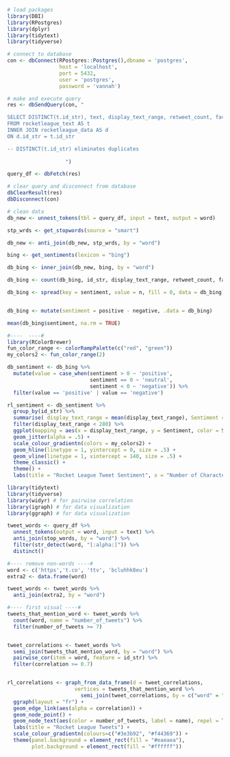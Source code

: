 ```r
# load packages
library(DBI)
library(RPostgres)
library(dplyr)
library(tidytext)
library(tidyverse)

# connect to database
con <- dbConnect(RPostgres::Postgres(),dbname = 'postgres',
                 host = 'localhost',
                 port = 5432,
                 user = 'postgres',
                 password = 'vannah') 

# make and execute query
res <- dbSendQuery(con, "

SELECT DISTINCT(t.id_str), text, display_text_range, retweet_count, favorite_count
FROM rocketleague_text AS t
INNER JOIN rocketleague_data AS d
ON d.id_str = t.id_str

-- DISTINCT(t.id_str) eliminates duplicates 
                   
                   ")

query_df <- dbFetch(res)

# clear query and disconnect from database
dbClearResult(res)
dbDisconnect(con)

# clean data
db_new <- unnest_tokens(tbl = query_df, input = text, output = word)

stp_wrds <- get_stopwords(source = "smart")

db_new <- anti_join(db_new, stp_wrds, by = "word")

bing <- get_sentiments(lexicon = "bing")

db_bing <- inner_join(db_new, bing, by = "word")

db_bing <- count(db_bing, id_str, display_text_range, retweet_count, favorite_count, word, sentiment)

db_bing <- spread(key = sentiment, value = n, fill = 0, data = db_bing)


db_bing <- mutate(sentiment = positive - negative, .data = db_bing)

mean(db_bing$sentiment, na.rm = TRUE)
```

```r
#----  ----#
library(RColorBrewer)
fun_color_range <- colorRampPalette(c("red", "green"))
my_colors2 <- fun_color_range(2)

db_sentiment <- db_bing %>% 
  mutate(value = case_when(sentiment > 0 ~ 'positive',
                           sentiment == 0 ~ 'neutral',
                           sentiment < 0 ~ 'negative')) %>%
  filter(value == 'positive' | value == 'negative')

rl_sentiment <- db_sentiment %>%
  group_by(id_str) %>%
  summarise( display_text_range = mean(display_text_range), Sentiment = sum(sentiment)) %>% 
  filter(display_text_range < 280) %>%
  ggplot(mapping = aes(x = display_text_range, y = Sentiment, color = Sentiment)) +
  geom_jitter(alpha = .5) + 
  scale_colour_gradientn(colors = my_colors2) +
  geom_hline(linetype = 1, yintercept = 0, size = .5) +
  geom_vline(linetype = 1, xintercept = 140, size = .5) +
  theme_classic() +
  theme() + 
  labs(title = "Rocket League Tweet Sentiment", x = "Number of Characters", y = "Sentiment")
```

```r
library(tidytext)
library(tidyverse)
library(widyr) # for pairwise correlation 
library(igraph) # for data visualization
library(ggraph) # for data visualization

tweet_words <- query_df %>% 
  unnest_tokens(output = word, input = text) %>% 
  anti_join(stop_words, by = "word") %>% 
  filter(str_detect(word, "[:alpha:]")) %>% 
  distinct()

#---- remove non-words ----#
word <- c('https','t.co', 'ttv', 'bcluhhk8eu')
extra2 <- data.frame(word)

tweet_words <- tweet_words %>%
  anti_join(extra2, by = "word")

#---- first visual ----#
tweets_that_mention_word <- tweet_words %>% 
  count(word, name = "number_of_tweets") %>% 
  filter(number_of_tweets >= 7)


tweet_correlations <- tweet_words %>% 
  semi_join(tweets_that_mention_word, by = "word") %>% 
  pairwise_cor(item = word, feature = id_str) %>% 
  filter(correlation >= 0.7) 


rl_correlations <- graph_from_data_frame(d = tweet_correlations,
                      vertices = tweets_that_mention_word %>%
                        semi_join(tweet_correlations, by = c("word" = "item1"))) %>%
  ggraph(layout = "fr") +
  geom_edge_link(aes(alpha = correlation)) + 
  geom_node_point() +
  geom_node_text(aes(color = number_of_tweets, label = name), repel = TRUE, check_overlap = TRUE, size = 4) + 
  labs(title = "Rocket League Tweets") +
  scale_colour_gradientn(colours=c("#3e3b92", "#f44369")) +
  theme(panel.background = element_rect(fill = "#eaeaea"),
        plot.background = element_rect(fill = "#ffffff"))
```
